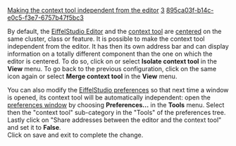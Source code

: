 [[Property:title|Making the context tool independent from the editor]]
[[Property:weight|3]]
[[Property:uuid|895ca03f-b14c-e0c5-f3e7-6757b47f5bc3]]
{{UpdateNeeded}}


By default, the [[EiffelStudio Editor]] and the [[EiffelStudio window overview|context tool]]  are [[Centering tools on a component|centered]]  on the same cluster, class or feature. It is possible to make the context tool independent from the editor. It has then its own address bar and can display information on a totally different component than the one on which the editor is centered. 
To do so, click on or select '''Isolate context tool''' in the '''View''' menu. To go back to the previous configuration, click on the same icon again or select '''Merge context tool''' in the '''View''' menu. 

You can also modify the [[EiffelStudio preferences]] so that next time a window is opened, its context tool will be automatically independent: open the [[Preference window overview|preferences window]]  by choosing '''Preferences...''' in the '''Tools''' menu. Select then the "context tool" sub-category in the "Tools" of the preferences tree. Lastly click on "Share addresses between the editor and the context tool" and set it to '''False'''. <br/>
Click on save and exit to complete the change. 

{{seealso|<br/>
[[Preference window overview]]  <br/>
[[EiffelStudio preferences]]  }}




